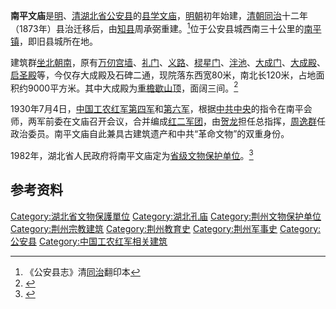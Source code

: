{{文物保护单位
| 级别 = 省级
| 省区市 = 湖北省
| 图片 = 
| 名称 = 红四、六军会师旧址<br>（南平文庙）
| 编号 = 
| 分类 = 革命遗址及革命纪念建筑物
| 时代 = [[清朝|清]]、1930年
| 所在 = [[荆州市|荆州市]][[公安县|公安县]]
| 登录 = 1982年
}}
'''南平文庙'''是[[明朝|明]]、[[清朝|清]][[湖北省|湖北省]][[公安县|公安县]]的[[县学|县学]][[孔庙|文庙]]，[[明朝|明朝]]初年始建，[[清朝|清朝]][[同治|同治]]十二年（1873年）县治迁移后，由[[知县|知县]]周承弼重建。<ref>《公安县志》清[[同治|同治]]翻印本</ref>位于公安县城西南三十公里的[[南平镇|南平镇]]，即旧县城所在地。

建筑群[[坐北朝南|坐北朝南]]，原有[[万仞宫墙|万仞宫墙]]、[[礼门|礼门]]、[[义路|义路]]、[[棂星门|棂星门]]、[[泮池|泮池]]、[[大成门|大成门]]、[[大成殿|大成殿]]、[[启圣殿|启圣殿]]等，今仅存大成殿及石碑二通，现院落东西宽80米，南北长120米，占地面积约9000平方米。其中大成殿为[[重檐歇山顶|重檐歇山顶]]，面阔三间。<ref>{{cite web| language =| publisher =荆州市人民政府| title =红四、六军会师旧址| url =http://www.jingzhou.gov.cn/jingzhou/InfoDetail/?InfoID=e9e2d092-cd5f-4273-9d0d-a298e70a73f7&CategoryNum=010007004| author =| date =| accessdate =}}{{dead link|date=2017年11月 |bot=InternetArchiveBot |fix-attempted=yes }}</ref>

1930年7月4日，[[中国工农红军第二军|中国工农红军第四军]]和[[中国工农红军第六军|第六军]]，根据[[中共中央|中共中央]]的指令在南平会师，两军前委在文庙召开会议，合并编成[[中国工农红军第二军团|红二军团]]，由[[贺龙|贺龙]]担任总指挥，[[周逸群|周逸群]]任政治委员。南平文庙自此兼具古建筑遗产和中共“革命文物”的双重身份。

1982年，湖北省人民政府将南平文庙定为[[湖北省文物保护单位|省级文物保护单位]]。<ref>{{cite web| language =| publisher =公安县人民政府| title =南平文庙| url =http://www.gongan.gov.cn/news_show.aspx?id=4284| author =| date =| accessdate =| deadurl =yes| archiveurl =https://web.archive.org/web/20100125020554/http://www.gongan.gov.cn/news_show.aspx?id=4284| archivedate =2010-01-25}}</ref>

==参考资料==
{{reflist}}

{{湖北省境内的孔庙}}
{{DEFAULTSORT:N南}}

[[Category:湖北省文物保護單位|Category:湖北省文物保護單位]]
[[Category:湖北孔庙|Category:湖北孔庙]]
[[Category:荆州文物保护单位|Category:荆州文物保护单位]]
[[Category:荆州宗教建筑|Category:荆州宗教建筑]]
[[Category:荆州教育史|Category:荆州教育史]]
[[Category:荆州军事史|Category:荆州军事史]]
[[Category:公安县|Category:公安县]]
[[Category:中国工农红军相关建筑|Category:中国工农红军相关建筑]]